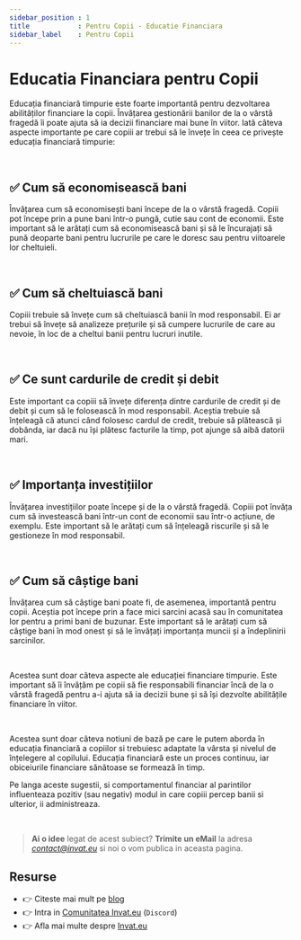 ```yaml
---
sidebar_position : 1
title            : Pentru Copii - Educatie Financiara
sidebar_label    : Pentru Copii
---
```


# Educatia Financiara pentru Copii

Educația financiară timpurie este foarte importantă pentru dezvoltarea abilităților financiare la copii.
Învățarea gestionării banilor de la o vârstă fragedă îi poate ajuta să ia decizii financiare mai bune în viitor. 
Iată câteva aspecte importante pe care copiii ar trebui să le învețe în ceea ce privește educația financiară timpurie:

<br />

## ✅ Cum să economisească bani

Învățarea cum să economisești bani începe de la o vârstă fragedă. Copiii pot începe prin a pune bani într-o pungă, cutie sau cont de economii. 
Este important să le arătați cum să economisească bani și să le încurajați să pună deoparte bani pentru lucrurile pe care le doresc sau pentru viitoarele lor cheltuieli.

<br />

## ✅ Cum să cheltuiască bani 

Copiii trebuie să învețe cum să cheltuiască banii în mod responsabil. Ei ar trebui să învețe să analizeze prețurile și să cumpere lucrurile de care au nevoie, în loc de a cheltui banii pentru lucruri inutile.

<br />

## ✅ Ce sunt cardurile de credit și debit

Este important ca copiii să învețe diferența dintre cardurile de credit și de debit și cum să le folosească în mod responsabil. 
Aceștia trebuie să înțeleagă că atunci când folosesc cardul de credit, trebuie să plătească și dobânda, iar dacă nu își plătesc facturile la timp, pot ajunge să aibă datorii mari.

<br />

## ✅ Importanța investițiilor 

Învățarea investițiilor poate începe și de la o vârstă fragedă. Copiii pot învăța cum să investească bani într-un cont de economii sau într-o acțiune, de exemplu. 
Este important să le arătați cum să înțeleagă riscurile și să le gestioneze în mod responsabil.

<br />

## ✅ Cum să câștige bani 

Învățarea cum să câștige bani poate fi, de asemenea, importantă pentru copii. 
Aceștia pot începe prin a face mici sarcini acasă sau în comunitatea lor pentru a primi bani de buzunar. 
Este important să le arătați cum să câștige bani în mod onest și să le învățați importanța muncii și a îndeplinirii sarcinilor.

<br />

Acestea sunt doar câteva aspecte ale educației financiare timpurie. 
Este important să îi învățăm pe copii să fie responsabili financiar încă de la o vârstă fragedă pentru a-i ajuta să ia decizii bune și să își dezvolte abilitățile financiare în viitor.

<br />

Acestea sunt doar câteva notiuni de bază pe care le putem aborda în educația financiară a copiilor si trebuiesc adaptate la vârsta și nivelul de înțelegere al copilului. 
Educația financiară este un proces continuu, iar obiceiurile financiare sănătoase se formează în timp.

Pe langa aceste sugestii, si comportamentul financiar al parintilor influenteaza pozitiv (sau negativ) modul in care copiii percep banii si ulterior, ii administreaza. 

<br />

> **Ai o idee** legat de acest subiect? **Trimite un eMail** la adresa *contact@invat.eu* si noi o vom publica in aceasta pagina.

## Resurse

- 👉 Citeste mai mult pe [blog](https://www.blog.invat.eu/)
- 👉 Intra in [Comunitatea Invat.eu](https://discord.gg/uh2WWTKt) (`Discord`)  
- 👉 Afla mai multe despre [Invat.eu](/intro) 

